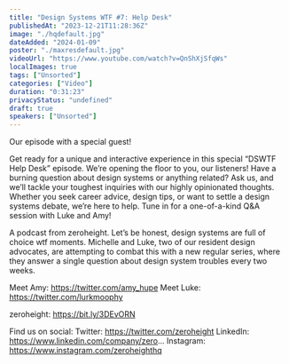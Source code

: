 ```yaml
---
title: "Design Systems WTF #7: Help Desk"
publishedAt: "2023-12-21T11:28:36Z"
image: "./hqdefault.jpg"
dateAdded: "2024-01-09"
poster: "./maxresdefault.jpg"
videoUrl: "https://www.youtube.com/watch?v=QnShXjSfqWs"
localImages: true
tags: ["Unsorted"]
categories: ["Video"]
duration: "0:31:23"
privacyStatus: "undefined"
draft: true
speakers: ["Unsorted"]
---
```

Our episode with a special guest! 

Get ready for a unique and interactive experience in this special “DSWTF Help Desk” episode. We’re opening the floor to you, our listeners! Have a burning question about design systems or anything related? Ask us, and we’ll tackle your toughest inquiries with our highly opinionated thoughts. Whether you seek career advice, design tips, or want to settle a design systems debate, we’re here to help. Tune in for a one-of-a-kind Q&A session with Luke and Amy!

A podcast from zeroheight. Let’s be honest, design systems are full of choice wtf moments. Michelle and Luke, two of our resident design advocates, are attempting to combat this with a new regular series, where they answer a single question about design system troubles every two weeks.

Meet Amy: https://twitter.com/amy_hupe
Meet Luke: https://twitter.com/lurkmoophy

zeroheight: https://bit.ly/3DEvORN

Find us on social:
Twitter: https://twitter.com/zeroheight
LinkedIn: https://www.linkedin.com/company/zero...
Instagram: https://www.instagram.com/zeroheighthq
